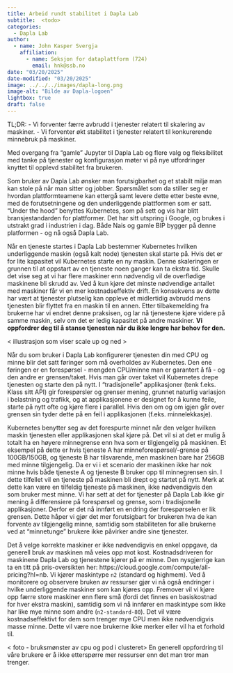 ```yaml
---
title: Arbeid rundt stabilitet i Dapla Lab
subtitle:  <todo>
categories:
  - Dapla Lab
author:
  - name: John Kasper Svergja
    affiliation: 
      - name: Seksjon for dataplattform (724)
        email: hnk@ssb.no
date: "03/20/2025"
date-modified: "03/20/2025"
image: ../../../images/dapla-long.png
image-alt: "Bilde av Dapla-logoen"
lightbox: true
draft: false
---
```


TL;DR:
- Vi forventer færre avbrudd i tjenester relatert til skalering av maskiner.
- Vi forventer økt stabilitet i tjenester relatert til konkurerende minnebruk på maskiner.

Med overgang fra "gamle" Jupyter til Dapla Lab og flere valg og fleksibilitet med tanke på tjenester og konfigurasjon møter vi på nye utfordringer knyttet til opplevd stabilitet fra brukeren.

Som bruker av Dapla Lab ønsker man forutsigbarhet og et stabilt miljø man kan stole på når man sitter og jobber. Spørsmålet som da stiller seg er hvordan plattformteamene kan ettergå samt levere dette etter beste evne, med de forutsetningene og den underliggende plattformen som er satt.
"Under the hood" benyttes Kubernetes, som på sett og vis har blitt bransjestandarden for plattformer. Det har sitt utspring i Google, og brukes i utstrakt grad i industrien i dag. Både Nais og gamle BIP bygger på denne platformen - og nå også Dapla Lab.

Når en tjeneste startes i Dapla Lab bestemmer Kubernetes hvilken underliggende maskin (også kalt node) tjenesten skal starte på. Hvis det er for lite kapasitet vil Kubernetes starte en ny maskin. Denne skaleringen er grunnen til at oppstart av en tjeneste noen ganger kan ta ekstra tid. 
Skulle det vise seg at vi har flere maskiner enn nødvendig vil de overflødige maskinene bli skrudd av. Ved å kun kjøre det minste nødvendige antallet med maskiner får vi en mer kostnadseffektiv drift. En konsekvens av dette har vært at tjenester plutselig kan oppleve et midlertidig avbrudd mens tjenesten blir flyttet fra en maskin til en annen. 
Etter tilbakemelding fra brukerne har vi endret denne praksisen, og lar nå tjenestene kjøre videre på samme maskin, selv om det er ledig kapasitet på andre maskiner. **Vi oppfordrer deg til å stanse tjenesten når du ikke lengre har behov for den.**

< illustrasjon som viser scale up og ned >

Når du som bruker i Dapla Lab konfigurerer tjenesten din med CPU og minne blir det satt føringer som må overholdes av Kubernetes. Den ene føringen er en forespørsel - mengden CPU/minne man er garantert å få - og den andre er grensen/taket.
Hvis man går over taket vil Kubernetes drepe tjenesten og starte den på nytt.
I "tradisjonelle" applikasjoner (tenk f.eks. Klass sitt API) gir forespørsler og grenser mening, grunnet naturlig variasjon i belastning og trafikk, og at applikasjonene er designet for å kunne feile, starte på nytt ofte og kjøre flere i parallel. Hvis den om og om igjen går over grensen sin tyder dette på en feil i applikasjonen (f.eks. minnelekkasje).

Kubernetes benytter seg av det forespurte minnet når den velger hvilken maskin tjenesten eller applikasjonen skal kjøre på. Det vil si at det er mulig å totalt ha en høyere minnegrense enn hva som er tilgjengelig på maskinen.
Et eksempel på dette er hvis tjeneste A har minneforespørsel/-grense på 100GB/150GB, og tjeneste B har tilsvarende, men maskinen bare har 256GB med minne tilgjengelig. Da er vi i et scenario der maskinen ikke har nok minne hvis både tjeneste A og tjeneste B bruker opp til minnegrensen sin. I dette tilfellet vil en tjeneste på maskinen bli drept og startet på nytt. Merk at dette kan være en tilfeldig tjeneste på maskinen, ikke nødvendigvis den som bruker mest minne.
Vi har sett at det for tjenester på Dapla Lab ikke gir mening å differensiere på forespørsel og grense, som i tradisjonelle applikasjoner. Derfor er det nå innført en endring der forespørselen er lik grensen.
Dette håper vi gjør det mer forutsigbart for brukeren hva de kan forvente av tilgjengelig minne, samtidig som stabiliteten for alle brukerne ved at "minnetunge" brukere ikke påvirker andre sine tjenester.

Det å velge korrekte maskiner er ikke nødvendigvis en enkel oppgave, da generell bruk av maskinen må veies opp mot kost. Kostnadsdriveren for maskinene Dapla Lab og tjenestene kjører på er minne. Den nysgjerrige kan ta en titt på pris-oversikten her: https://cloud.google.com/compute/all-pricing?hl=nb. Vi kjører maskintype `n2` (standard og highmem).
Ved å monitorere og observere bruken av ressurser gjør vi nå også endringer i hvilke underliggende maskiner som kan kjøres opp. Fremover vil vi kjøre opp færre store maskiner enn flere små (fordi det finnes en basiskostnad for hver ekstra maskin), samtidig som vi nå innfører en maskintype som ikke har like mye minne som andre (`n2-standard-80`). Det vil være kostnadseffektivt for dem som trenger mye CPU men ikke nødvendigvis masse minne.
Dette vil være noe brukerne ikke merker eller vil ha et forhold til.


< foto - bruksmønster av cpu og pod i clusteret>
En generell oppfordring til våre brukere er å ikke etterspørre mer ressurser enn det man tror man trenger.





